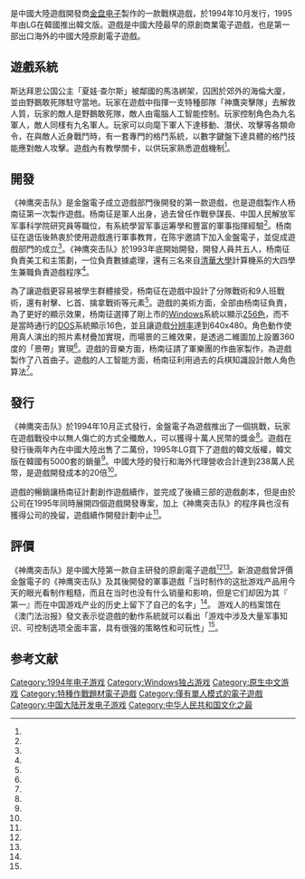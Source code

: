 {{noteTA
|G1=Game
}}
{{Infobox VG
| title       = 神鹰突击队
| english     = Magic Eagle
| image       = Magic Eagle cover.jpg
| caption     = 遊戲封面
| genre       = [[戰棋遊戲|戰棋遊戲]]
| platforms   = [[Microsoft_Windows|Microsoft Windows]]
| developer   = [[金盘电子|金盘电子]]
| publisher   = 金盘电子<br/>[[LG集团|LG]]（韓文）
| producer    = [[杨南征|杨南征]]
| designer    = 
| artist      = {{spml|杨南征|陈玥}}<ref name="game"/>
| programmer  = {{spml|田兵|刘灏|强群力}}<ref name="game"/>
| composer    = 王霖新<ref name="game"/>
| engine      = 
| modes       = [[單人電子遊戲|單人]]
| released    = {{vgr|WW|1994年10月}}
}}

{{Vgname|神鹰突击队|en=Magic Eagle}}是中國大陸遊戲開發商[[金盘电子|金盘电子]]製作的一款戰棋遊戲，於1994年10月发行，1995年由LG在韓國推出韓文版。遊戲是中國大陸最早的原創商業電子遊戲，也是第一部出口海外的中國大陸原創電子遊戲。

== 遊戲系統 ==
斯达拜恩公国公主「夏娃·查尔斯」被鄰國的馬洛綁架，囚困於郊外的海倫大廈，並由野鵝敢死隊駐守當地。玩家在遊戲中指揮一支特種部隊「神鷹突擊隊」去解救人質，玩家的敵人是野鵝敢死隊，敵人由電腦人工智能控制。玩家控制角色為九名軍人，敵人同樣有九名軍人。玩家可以向麾下軍人下達移動、潛伏、攻擊等各類命令，在與敵人近身戰鬥時，有一套專門的格鬥系統，以數字鍵盤下達具體的格鬥技能應對敵人攻擊。遊戲內有教學關卡，以供玩家熟悉遊戲機制<ref name="game"/>。

== 開發 ==
《神鹰突击队》是金盤電子成立遊戲部門後開發的第一款遊戲，也是遊戲製作人杨南征第一次製作遊戲。杨南征是軍人出身，過去曾任作戰參謀長、中国人民解放军军事科学院研究員等職位，有系統學習军事运筹學和豐富的軍事指揮經驗<ref name="sina02"/>。杨南征在退伍後熱衷於使用遊戲進行軍事教育，在陈宇邀請下加入金盤電子，並促成遊戲部門的成立<ref name="qq01"/>。《神鹰突击队》於1993年底開始開發，開發人員共五人，杨南征負責美工和主策劃，一位負責數據處理，還有三名來自[[清華大學|清華大學]]計算機系的大四學生兼職負責遊戲程序<ref name="longhuboom"/>。

為了讓遊戲更容易被學生群體接受，杨南征在遊戲中設計了分隊戰術和9人班戰術，還有射擊、匕首、擒拿戰術等元素<ref name="sina02"/>。遊戲的美術方面，全部由杨南征負責，為了更好的顯示效果，杨南征選擇了剛上市的[[Windows_3.1x|Windows]]系統以顯示[[256色|256色]]，而不是當時通行的[[DOS|DOS]]系統顯示16色，並且讓遊戲[[分辨率|分辨率]]達到640x480。角色動作使用真人演出的照片素材疊加實現，而場景的三維效果，是透過二維圖加上設置360度的「景帶」實現<ref name="longhuboom"/>。遊戲的音樂方面，杨南征請了軍樂團的作曲家製作，為遊戲製作了八首曲子。遊戲的人工智能方面，杨南征利用過去的兵棋知識設計敵人角色算法<ref name="sina02"/>。

== 發行 ==
《神鹰突击队》於1994年10月正式發行，金盤電子為遊戲推出了一個挑戰，玩家在遊戲戰役中以無人傷亡的方式全殲敵人，可以獲得十萬人民幣的獎金<ref name="sina02"/>。遊戲在發行後兩年內在中國大陸出售了二萬份，1995年LG買下了遊戲的韓文版權，韓文版在韓國有5000套的銷量<ref name="longhuboom"/>。中國大陸的發行和海外代理營收合計達到238萬人民幣，是遊戲開發成本的20倍<ref name="amfzbao"/>。

遊戲的暢銷讓杨南征計劃創作遊戲續作，並完成了後續三部的遊戲劇本，但是由於公司在1995年同時展開四個遊戲開發專案，加上《神鹰突击队》的程序員也沒有獲得公司的挽留，遊戲續作開發計劃中止<ref name="amfzbao"/>。

== 評價 ==
《神鹰突击队》是中國大陸第一款自主研發的原創電子遊戲<ref name="gamespot"/><ref name="sina01"/>。新浪遊戲曾評價金盤電子的《神鹰突击队》及其後開發的軍事遊戲「当时制作的这批游戏产品用今天的眼光看制作粗糙，而且在当时也没有什么销量和影响，但是它们却因为其『 第一』而在中国游戏产业的历史上留下了自己的名字」<ref name="sina01"/>。 游戏人的档案馆在《澳门法治报》發文表示從遊戲的動作系統就可以看出「游戏中涉及大量军事知识、可控制选项全面丰富，具有很强的策略性和可玩性」<ref name="amfzbao"/>。

==参考文献==
{{Reflist|30em|refs=
<ref name="game">{{cite video game|title=神鹰突击队|developer= 金盘公司 |publisher=金盘公司  |date= 1994-10 |platform= Windows |language= zh-hans}}</ref>
<ref name="sina01">{{cite news |title=1994年－ 中国内地游戏产业的“元年” |url=http://games.sina.com.cn/y/n/2008-12-12/1607286291.shtml |accessdate=2022-05-18 |work=新浪游戏 |date=2008-12-12 |language=zh-hans |archive-date=2022-05-18 |archive-url=https://web.archive.org/web/20220518195032/http://games.sina.com.cn/y/n/2008-12-12/1607286291.shtml }}</ref>
<ref name="sina02">{{cite interview |author=杨南征 |subject-link= |interviewer= |title=专访“中国游戏第一人”杨南征：军人、兵棋与商业游戏 |url=http://games.sina.com.cn/y/n/2015-09-02/fxhkafa9607481.shtml |work=新浪游戏 |date=2015-09-02 |accessdate=2022-05-18 |language=zh-hans |archive-date=2022-03-24 |archive-url=https://web.archive.org/web/20220324131328/http://games.sina.com.cn/y/n/2015-09-02/fxhkafa9607481.shtml }}</ref>
<ref name="qq01">{{cite news |author1=kukili |title=第一款国产游戏《神鹰突击队》诞生 |url=https://games.qq.com/a/20111107/000222.htm |accessdate=2022-05-19 |work=腾讯游戏 |date=2011-11-07 |language=zh-hans |archive-date=2021-12-12 |archive-url=https://web.archive.org/web/20211212002028/https://games.qq.com/a/20111107/000222.htm }}</ref>
<ref name="longhuboom">{{cite interview |author= |subject-link= |interviewer=杨南征 |title=专访“中国游戏第一人”杨南征：军人、兵棋与商业游戏 |url=https://mp.weixin.qq.com/s/bymJGggBA2E9SLSSRgzP8A |work=手游龙虎豹 |date=2015-09-11 |accessdate=2022-05-23 |language=zh-hans |archive-date=2022-05-24 |archive-url=https://web.archive.org/web/20220524052159/https://mp.weixin.qq.com/s/bymJGggBA2E9SLSSRgzP8A }}</ref>

<ref name="amfzbao">{{cite news |author1=游戏人的档案馆 |title=游戏，从教育起飞一-杨南征与金盘游戏 |url=https://www.amfzbao.com/post.html?id=61c70114d30b521ff08147af |accessdate=2022-05-19 |work=澳门法治报 |date=2021-12-25 |language=zh-hans |archive-date=2022-05-20 |archive-url=https://web.archive.org/web/20220520001619/https://www.amfzbao.com/post.html?id=61c70114d30b521ff08147af }}</ref>
<ref name="gamespot">{{cite news |author1=杨亮 |title=追寻PC游戏的始祖（下篇） |url=http://www.gamespot.com.cn/features/2005/1010/35216.shtml |accessdate=2022-05-23 |work=[[GameSpot|GameSpot中文站]] |date=2005-10-10 |archiveurl=https://web.archive.org/web/20081122084418/http://www.gamespot.com.cn/features/2005/1010/35216.shtml |archivedate=2008-11-22 |language=zh-hans}}</ref>
}}

{{Portal bar|电子游戏}}
{{DEFAULTSORT:Magic Eagle}}

[[Category:1994年电子游戏|Category:1994年电子游戏]]
[[Category:Windows独占游戏|Category:Windows独占游戏]]
[[Category:原生中文游戏|Category:原生中文游戏]]
[[Category:特種作戰題材電子遊戲|Category:特種作戰題材電子遊戲]]
[[Category:僅有單人模式的電子遊戲|Category:僅有單人模式的電子遊戲]]
[[Category:中国大陆开发电子游戏|Category:中国大陆开发电子游戏]]
[[Category:中华人民共和国文化之最|Category:中华人民共和国文化之最]]